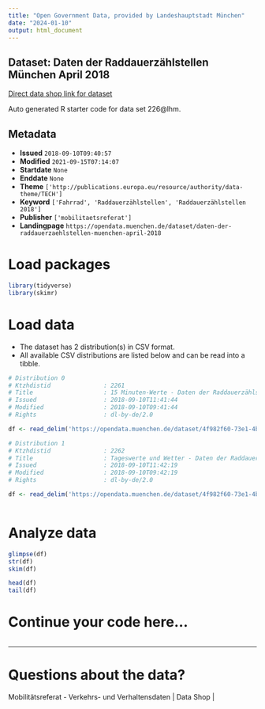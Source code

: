 ```yaml
---
title: "Open Government Data, provided by Landeshauptstadt München"
date: "2024-01-10"
output: html_document
---
```


## Dataset: Daten der Raddauerzählstellen München April 2018

[Direct data shop link for dataset](https://opendata.muenchen.de/dataset/daten-der-raddauerzaehlstellen-muenchen-april-2018)

Auto generated R starter code for data set 226@lhm.

## Metadata

- **Issued** `2018-09-10T09:40:57`
- **Modified** `2021-09-15T07:14:07`
- **Startdate** `None`
- **Enddate** `None`
- **Theme** `['http://publications.europa.eu/resource/authority/data-theme/TECH']`
- **Keyword** `['Fahrrad', 'Raddauerzählstellen', 'Raddauerzählstellen 2018']`
- **Publisher** `['mobilitaetsreferat']`
- **Landingpage** `https://opendata.muenchen.de/dataset/daten-der-raddauerzaehlstellen-muenchen-april-2018`


# Load packages

```r

library(tidyverse)
library(skimr)

```

# Load data

-   The dataset has 2 distribution(s) in CSV format.
-   All available CSV distributions are listed below and can be read into a tibble.

```r

# Distribution 0
# Ktzhdistid               : 2261
# Title                    : 15 Minuten-Werte - Daten der Raddauerzählstellen München April 2018
# Issued                   : 2018-09-10T11:41:44
# Modified                 : 2018-09-10T09:41:44
# Rights                   : dl-by-de/2.0

df <- read_delim('https://opendata.muenchen.de/dataset/4f982f60-73e1-4b9f-95cd-cdf83635c3c7/resource/725b8a9b-78c8-4f93-b5a9-3f1a0bd766d8/download/rad20180415min.csv')

# Distribution 1
# Ktzhdistid               : 2262
# Title                    : Tageswerte und Wetter - Daten der Raddauerzählstellen München April 2018
# Issued                   : 2018-09-10T11:42:19
# Modified                 : 2018-09-10T09:42:19
# Rights                   : dl-by-de/2.0

df <- read_delim('https://opendata.muenchen.de/dataset/4f982f60-73e1-4b9f-95cd-cdf83635c3c7/resource/68e6a9e0-2b8c-4e03-9e19-c0b6e09405ae/download/rad201804tage.csv')



```

# Analyze data

```r

glimpse(df)
str(df)
skim(df)

head(df)
tail(df)

```

# Continue your code here...

```r

```

------------------------------------------------------------------------

# Questions about the data?

Mobilitätsreferat - Verkehrs- und Verhaltensdaten | Data Shop | 
